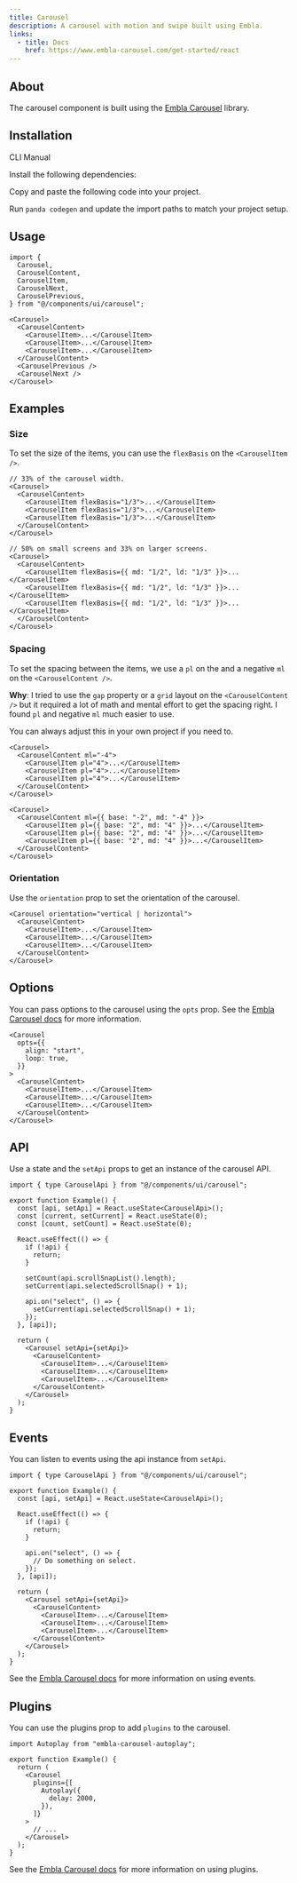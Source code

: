 ```yaml
---
title: Carousel
description: A carousel with motion and swipe built using Embla.
links:
  - title: Docs
    href: https://www.embla-carousel.com/get-started/react
---
```


<ComponentPreview name="carousel-demo" />

## About

The carousel component is built using the [Embla Carousel](https://www.embla-carousel.com/) library.

## Installation

<InstallationTabs>

<TabsList>
  <TabsTrigger value="cli">CLI</TabsTrigger>
  <TabsTrigger value="manual">Manual</TabsTrigger>
</TabsList>

<TabsContent value="cli">

<PackageRunner command="nore-ui@latest add carousel" />

</TabsContent>

<TabsContent value="manual">

<Steps>

<Step>Install the following dependencies:</Step>

<PackageInstaller name="embla-carousel-react" />

<Step>Copy and paste the following code into your project.</Step>

<ComponentSource name="carousel.tsx" type="component" />

<Step>Run `panda codegen` and update the import paths to match your project setup.</Step>

</Steps>

</TabsContent>

</InstallationTabs>

## Usage

```tsx
import {
  Carousel,
  CarouselContent,
  CarouselItem,
  CarouselNext,
  CarouselPrevious,
} from "@/components/ui/carousel";
```

```tsx
<Carousel>
  <CarouselContent>
    <CarouselItem>...</CarouselItem>
    <CarouselItem>...</CarouselItem>
    <CarouselItem>...</CarouselItem>
  </CarouselContent>
  <CarouselPrevious />
  <CarouselNext />
</Carousel>
```

## Examples

### Size

To set the size of the items, you can use the `flexBasis` on the `<CarouselItem />`.

<ComponentPreview name="carousel-size" />

```tsx highlight="4-6"
// 33% of the carousel width.
<Carousel>
  <CarouselContent>
    <CarouselItem flexBasis="1/3">...</CarouselItem>
    <CarouselItem flexBasis="1/3">...</CarouselItem>
    <CarouselItem flexBasis="1/3">...</CarouselItem>
  </CarouselContent>
</Carousel>
```

```tsx highlight="4-6"
// 50% on small screens and 33% on larger screens.
<Carousel>
  <CarouselContent>
    <CarouselItem flexBasis={{ md: "1/2", ld: "1/3" }}>...</CarouselItem>
    <CarouselItem flexBasis={{ md: "1/2", ld: "1/3" }}>...</CarouselItem>
    <CarouselItem flexBasis={{ md: "1/2", ld: "1/3" }}>...</CarouselItem>
  </CarouselContent>
</Carousel>
```

### Spacing

To set the spacing between the items, we use a `pl` on the <CarouselItem /> and a
negative `ml` on the `<CarouselContent />`.

<Callout>

**Why**: I tried to use the `gap` property or a `grid` layout on the `<CarouselContent />` but it
required a lot of math and mental effort to get the spacing right. I found `pl` and negative
`ml` much easier to use.

You can always adjust this in your own project if you need to.

</Callout>

<ComponentPreview name="carousel-spacing" />

```tsx
<Carousel>
  <CarouselContent ml="-4">
    <CarouselItem pl="4">...</CarouselItem>
    <CarouselItem pl="4">...</CarouselItem>
    <CarouselItem pl="4">...</CarouselItem>
  </CarouselContent>
</Carousel>
```

```tsx
<Carousel>
  <CarouselContent ml={{ base: "-2", md: "-4" }}>
    <CarouselItem pl={{ base: "2", md: "4" }}>...</CarouselItem>
    <CarouselItem pl={{ base: "2", md: "4" }}>...</CarouselItem>
    <CarouselItem pl={{ base: "2", md: "4" }}>...</CarouselItem>
  </CarouselContent>
</Carousel>
```

### Orientation

Use the `orientation` prop to set the orientation of the carousel.

<ComponentPreview name="carousel-orientation" />

```tsx
<Carousel orientation="vertical | horizontal">
  <CarouselContent>
    <CarouselItem>...</CarouselItem>
    <CarouselItem>...</CarouselItem>
    <CarouselItem>...</CarouselItem>
  </CarouselContent>
</Carousel>
```

## Options

You can pass options to the carousel using the `opts` prop. See the [Embla Carousel docs](https://www.embla-carousel.com/api/options)
for more information.

```tsx highlight="2-5"
<Carousel
  opts={{
    align: "start",
    loop: true,
  }}
>
  <CarouselContent>
    <CarouselItem>...</CarouselItem>
    <CarouselItem>...</CarouselItem>
    <CarouselItem>...</CarouselItem>
  </CarouselContent>
</Carousel>
```

## API

Use a state and the `setApi` props to get an instance of the carousel API.

<ComponentPreview name="carousel-api" />

```tsx highlight="1,4,22"
import { type CarouselApi } from "@/components/ui/carousel";

export function Example() {
  const [api, setApi] = React.useState<CarouselApi>();
  const [current, setCurrent] = React.useState(0);
  const [count, setCount] = React.useState(0);

  React.useEffect(() => {
    if (!api) {
      return;
    }

    setCount(api.scrollSnapList().length);
    setCurrent(api.selectedScrollSnap() + 1);

    api.on("select", () => {
      setCurrent(api.selectedScrollSnap() + 1);
    });
  }, [api]);

  return (
    <Carousel setApi={setApi}>
      <CarouselContent>
        <CarouselItem>...</CarouselItem>
        <CarouselItem>...</CarouselItem>
        <CarouselItem>...</CarouselItem>
      </CarouselContent>
    </Carousel>
  );
}
```

## Events

You can listen to events using the api instance from `setApi`.

```tsx highlight="1,4-14,17"
import { type CarouselApi } from "@/components/ui/carousel";

export function Example() {
  const [api, setApi] = React.useState<CarouselApi>();

  React.useEffect(() => {
    if (!api) {
      return;
    }

    api.on("select", () => {
      // Do something on select.
    });
  }, [api]);

  return (
    <Carousel setApi={setApi}>
      <CarouselContent>
        <CarouselItem>...</CarouselItem>
        <CarouselItem>...</CarouselItem>
        <CarouselItem>...</CarouselItem>
      </CarouselContent>
    </Carousel>
  );
}
```

See the [Embla Carousel docs](https://www.embla-carousel.com/api/events) for more information on
using events.

## Plugins

You can use the plugins prop to add `plugins` to the carousel.

```tsx highlight="1,6-10"
import Autoplay from "embla-carousel-autoplay";

export function Example() {
  return (
    <Carousel
      plugins={[
        Autoplay({
          delay: 2000,
        }),
      ]}
    >
      // ...
    </Carousel>
  );
}
```

<ComponentPreview name="carousel-plugin" />

See the [Embla Carousel docs](https://www.embla-carousel.com/api/plugins) for more information on
using plugins.
